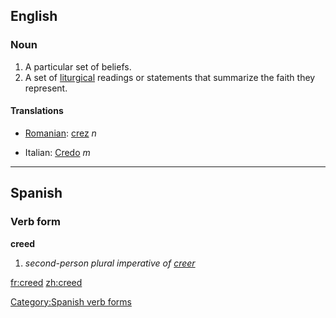 ==English==

===Noun===
#A particular set of beliefs.
#A set of [[liturgical]] readings or statements that summarize the faith they represent.
====Translations====
{{top}}
*[[Romanian]]: [[crez]] ''n''
{{mid}}
*Italian: [[Credo]] ''m''
{{bottom}}
----

==Spanish==
===Verb form===
'''creed'''

# ''second-person plural imperative of [[creer]]''
[[Category:Spanish verb forms]]

[[fr:creed]]
[[zh:creed]]